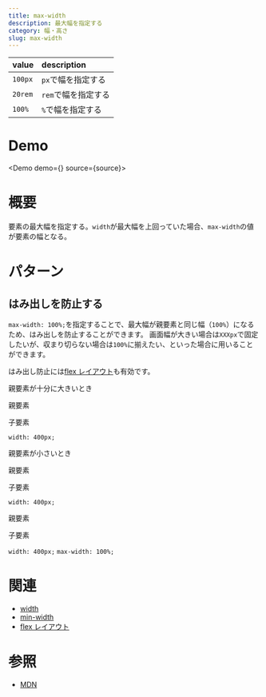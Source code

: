 ```yaml
---
title: max-width
description: 最大幅を指定する
category: 幅・高さ
slug: max-width
---
```



| value   | description         |
| :------ | :------------------ |
| `100px` | `px`で幅を指定する  |
| `20rem` | `rem`で幅を指定する |
| `100%`  | `%`で幅を指定する   |

# Demo

<Demo demo={<Preview />} source={source}>
  <Snippet />
</Demo>

# 概要

要素の最大幅を指定する。`width`が最大幅を上回っていた場合、`max-width`の値が要素の幅となる。

# パターン

## はみ出しを防止する

`max-width: 100%;`を指定することで、最大幅が親要素と同じ幅（`100%`）になるため、はみ出しを防止することができます。
画面幅が大きい場合は`XXXpx`で固定したいが、収まり切らない場合は`100%`に揃えたい、といった場合に用いることができます。

はみ出し防止には[flex レイアウト](/flex-layout)も有効です。

<DemoBox>
  <div className="flex flex-col space-y-2">
    <p>親要素が十分に大きいとき</p>
    <div className="border border-red-400 rounded p-2 w-full">
      <p className="text-right text-xs mb-1">親要素</p>
      <div className="relative bg-sky-600 text-twhite-200 rounded flex flex-col justify-center w-[400px] h-[80px] font-mono p-4">
        <p className="absolute top-2 right-2 text-right text-xs text-white">子要素</p>
        <code>width: 400px;</code>
      </div>
    </div>
    <p>親要素が小さいとき</p>
    <div className="border border-red-400 rounded p-2 w-[300px]">
      <p className="text-right text-xs mb-1">親要素</p>
      <div className="relative bg-sky-600 text-twhite-200 rounded flex flex-col justify-center w-[400px] h-[80px] font-mono p-4">
        <p className="absolute top-2 right-2 text-right text-xs text-white">子要素</p>
        <code>width: 400px;</code>
      </div>
    </div>
    <div className="border border-red-400 rounded p-2 w-[300px]">
      <p className="text-right text-xs mb-1">親要素</p>
      <div className="relative bg-sky-600 text-twhite-200 rounded flex justify-center w-[400px] h-[80px] font-mono flex-col max-w-full p-4">
        <p className="absolute top-2 right-2 text-right text-xs text-white">子要素</p>
        <code>width: 400px;</code>
        <code>max-width: 100%;</code>
      </div>
    </div>
  </div>
</DemoBox>

# 関連

- [width](/width)
- [min-width](/min-width)
- [flex レイアウト](/flex-layout)

# 参照

- [MDN](https://developer.mozilla.org/ja/docs/Web/CSS/max-width)
